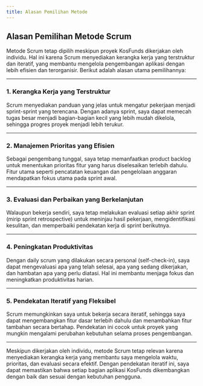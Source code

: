 ```yaml
---
title: Alasan Pemilihan Metode
---
```


## Alasan Pemilihan Metode Scrum

Metode Scrum tetap dipilih meskipun proyek KosFunds dikerjakan oleh individu. Hal ini karena Scrum menyediakan kerangka kerja yang terstruktur dan iteratif, yang membantu mengelola pengembangan aplikasi dengan lebih efisien dan terorganisir. Berikut adalah alasan utama pemilihannya:

---

### 1. **Kerangka Kerja yang Terstruktur**  
Scrum menyediakan panduan yang jelas untuk mengatur pekerjaan menjadi sprint-sprint yang terencana. Dengan adanya sprint, saya dapat memecah tugas besar menjadi bagian-bagian kecil yang lebih mudah dikelola, sehingga progres proyek menjadi lebih terukur.

---

### 2. **Manajemen Prioritas yang Efisien**  
Sebagai pengembang tunggal, saya tetap memanfaatkan product backlog untuk menentukan prioritas fitur yang harus diselesaikan terlebih dahulu. Fitur utama seperti pencatatan keuangan dan pengelolaan anggaran mendapatkan fokus utama pada sprint awal.

---

### 3. **Evaluasi dan Perbaikan yang Berkelanjutan**  
Walaupun bekerja sendiri, saya tetap melakukan evaluasi setiap akhir sprint (mirip sprint retrospective) untuk meninjau hasil pekerjaan, mengidentifikasi kesulitan, dan memperbaiki pendekatan kerja di sprint berikutnya.

---

### 4. **Peningkatan Produktivitas**  
Dengan daily scrum yang dilakukan secara personal (self-check-in), saya dapat mengevaluasi apa yang telah selesai, apa yang sedang dikerjakan, dan hambatan apa yang perlu diatasi. Hal ini membantu menjaga fokus dan meningkatkan produktivitas harian.

---

### 5. **Pendekatan Iteratif yang Fleksibel**  
Scrum memungkinkan saya untuk bekerja secara iteratif, sehingga saya dapat mengembangkan fitur dasar terlebih dahulu dan menambahkan fitur tambahan secara bertahap. Pendekatan ini cocok untuk proyek yang mungkin mengalami perubahan kebutuhan selama proses pengembangan.

---

Meskipun dikerjakan oleh individu, metode Scrum tetap relevan karena menyediakan kerangka kerja yang membantu saya mengelola waktu, prioritas, dan evaluasi secara efektif. Dengan pendekatan iteratif ini, saya dapat memastikan bahwa setiap bagian aplikasi KosFunds dikembangkan dengan baik dan sesuai dengan kebutuhan pengguna.
